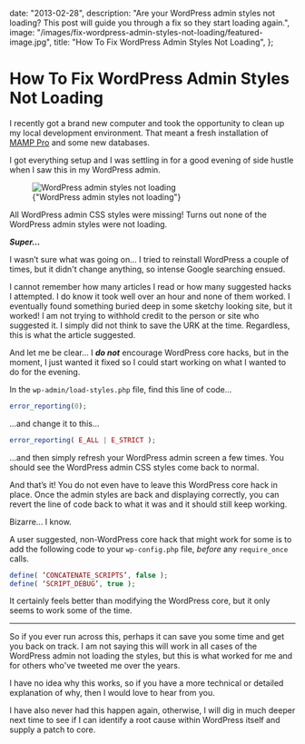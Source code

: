 
  date: "2013-02-28",
  description:
    "Are your WordPress admin styles not loading? This post will guide you through a fix so they start loading again.",
  image: "/images/fix-wordpress-admin-styles-not-loading/featured-image.jpg",
  title: "How To Fix WordPress Admin Styles Not Loading",
};

# How To Fix WordPress Admin Styles Not Loading

I recently got a brand new computer and took the opportunity to clean up my local development environment. That meant a fresh installation of [MAMP Pro](https://www.mamp.info) and some new databases.

I got everything setup and I was settling in for a good evening of side hustle when I saw this in my WordPress admin.

<figure>
  <div className="p-2 rounded-lg border border-neutral-200 bg-white shadow-xs dark:border-neutral-700 dark:bg-neutral-800">
    <Image
      alt="WordPress admin styles not loading"
      className="rounded-md border border-neutral-200"
      height={513}
      sizes="(min-width: 1024px) 768px, 100vw"
      src="https://ty3rozserpuox2as.public.blob.vercel-storage.com/fix-wordpress-admin-styles-not-loading/wordpress-admin-missing-styles-F5grUw0JHvEfq6It4dLBHzRIXklRoy.jpg"
      width={768}
    />
  </div>
  <figcaption className="pt-4 text-sm text-center text-neutral-500 dark:text-neutral-400">
    {"WordPress admin styles not loading"}
  </figcaption>
</figure>

All WordPress admin CSS styles were missing! Turns out none of the WordPress admin styles were not loading.

**_Super..._**

I wasn’t sure what was going on... I tried to reinstall WordPress a couple of times, but it didn't change anything, so intense Google searching ensued.

I cannot remember how many articles I read or how many suggested hacks I attempted. I do know it took well over an hour and none of them worked. I eventually found something buried deep in some sketchy looking site, but it worked! I am not trying to withhold credit to the person or site who suggested it. I simply did not think to save the URK at the time. Regardless, this is what the article suggested.

And let me be clear... I **_do not_** encourage WordPress core hacks, but in the moment, I just wanted it fixed so I could start working on what I wanted to do for the evening.

In the `wp-admin/load-styles.php` file, find this line of code...

```php
error_reporting(0);
```

...and change it to this...

```php
error_reporting( E_ALL | E_STRICT );
```

...and then simply refresh your WordPress admin screen a few times. You should see the WordPress admin CSS styles come back to normal.

And that’s it! You do not even have to leave this WordPress core hack in place. Once the admin styles are back and displaying correctly, you can revert the line of code back to what it was and it should still keep working.

Bizarre... I know.

A user suggested, non-WordPress core hack that might work for some is to add the following code to your `wp-config.php` file, _before_ any `require_once` calls.

```php
define( ‘CONCATENATE_SCRIPTS’, false );
define( ‘SCRIPT_DEBUG’, true );
```

It certainly feels better than modifying the WordPress core, but it only seems to work some of the time.

---

So if you ever run across this, perhaps it can save you some time and get you back on track. I am not saying this will work in all cases of the WordPress admin not loading the styles, but this is what worked for me and for others who've tweeted me over the years.

I have no idea why this works, so if you have a more technical or detailed explanation of why, then I would love to hear from you.

I have also never had this happen again, otherwise, I will dig in much deeper next time to see if I can identify a root cause within WordPress itself and supply a patch to core.
